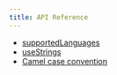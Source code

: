 ```yaml
---
title: API Reference
---
```


- [supportedLanguages](/api/supported-languages)
- [useStrings](/api/use-strings)
- [Camel case convention](/api/camel-case)
